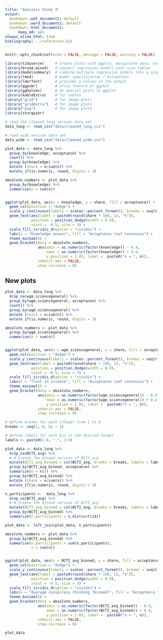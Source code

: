 ```yaml
---
title: "Analysis Study 4"
output:
  bookdown::pdf_document2: default
  bookdown::word_document2: default
  bookdown::html_document2:
      keep_md: yes
always_allow_html: true
bibliography: ../references.bib
---
```


```r
knitr::opts_chunk$set(echo = FALSE, message = FALSE, warning = FALSE)
```

```r
library(tidyverse)     # create plots with ggplot, manipulate data, etc.
library(broom.mixed)   # convert regression models into nice tables
library(modelsummary)  # combine multiple regression models into a single table
library(lme4)          # model specification / estimation 
library(lmerTest)      # provides p-values in the output
library(ggpubr)        # stile feature of ggplot
library(gghalves)      # do special plots in ggplot
library(kableExtra)    # for tables
library("grid")        # for image plots   
library("gridExtra")   # for image plots
library("png")         # for image plots
library(stargazer)
```

```r
# read the cleaned long version data set
data_long <- read_csv("data/cleaned_long.csv")

# read wide version data set
data_wide <- read_csv("data/cleaned_wide.csv") 
```


```r
plot_data <- data_long %>% 
  group_by(knowledge, acceptance) %>% 
  count() %>% 
  group_by(knowledge) %>% 
  mutate (share = n/sum(n)) %>% 
  mutate_if(is.numeric, round, digits = 3)

absolute_numbers <- plot_data %>% 
  group_by(knowledge) %>% 
  summarise(n = sum(n))


ggplot(plot_data, aes(x = knowledge, y = share, fill = acceptance)) +
  geom_col(position = "dodge") +
  scale_y_continuous(labels = scales::percent_format(), breaks = seq(0, 1, 0.1)) +
  geom_text(aes(label = paste0(round(share * 100, 1), "%")),
            position = position_dodge(width = 0.9),
            vjust = -0.5, size = 3) +
  scale_fill_viridis_d(option = "cividis") +
  labs(x = "Knowledge answer", fill = "Acceptance \nof consensus") +
  theme_minimal() +
  geom_bracket(data = absolute_numbers,
               aes(xmin = as.numeric(factor(knowledge)) - 0.4, 
                   xmax = as.numeric(factor(knowledge)) + 0.4, 
                   y.position = 1.05, label =  paste0("n = ", n)),
               inherit.aes = FALSE,
               step.increase = 0)
```

## New plots

```r
plot_data <- data_long %>% 
  drop_na(wgm_sciencegeneral) %>% 
  group_by(wgm_sciencegeneral, acceptance) %>% 
  count() %>% 
  group_by(wgm_sciencegeneral) %>% 
  mutate (share = n/sum(n)) %>% 
  mutate_if(is.numeric, round, digits = 3)

absolute_numbers <- plot_data %>% 
  group_by(wgm_sciencegeneral) %>% 
  summarise(n = sum(n))


ggplot(plot_data, aes(x = wgm_sciencegeneral, y = share, fill = acceptance)) +
  geom_col(position = "dodge") +
  scale_y_continuous(labels = scales::percent_format(), breaks = seq(0, 1, 0.1)) +
  geom_text(aes(label = paste0(round(share * 100, 1), "%")),
            position = position_dodge(width = 0.9),
            vjust = -0.5, size = 3) +
  scale_fill_viridis_d(option = "cividis") +
  labs(x = "Trust in science", fill = "Acceptance \nof consensus") +
  theme_minimal() +
  geom_bracket(data = absolute_numbers,
               aes(xmin = as.numeric(factor(wgm_sciencegeneral)) - 0.4, 
                   xmax = as.numeric(factor(wgm_sciencegeneral)) + 0.4, 
                   y.position = 1.05, label =  paste0("n = ", n)),
               inherit.aes = FALSE,
               step.increase = 0)
```


```r
# Define breaks for each integer from 1 to 9
breaks <- seq(1, 9, by = 1)

# Define labels for each bin in the desired format
labels <- paste0(1:8, "-", 2:9)

plot_data <- data_long %>% 
  drop_na(BCTI_avg) %>% 
  # # Create the binned version of BCTI_avg
  mutate(BCTI_avg_binned = cut(BCTI_avg, breaks = breaks, labels = labels, include.lowest = TRUE, right = FALSE)) %>% 
  group_by(BCTI_avg_binned, acceptance) %>% 
  summarize(n = n()) %>% 
  group_by(BCTI_avg_binned) %>% 
  mutate (share = n/sum(n)) %>% 
  mutate_if(is.numeric, round, digits = 3)

n_participants <-  data_long %>% 
  drop_na(BCTI_avg) %>% 
  # # Create the binned version of BCTI_avg
  mutate(BCTI_avg_binned = cut(BCTI_avg, breaks = breaks, labels = labels, include.lowest = TRUE, right = FALSE)) %>% 
  group_by(BCTI_avg_binned) %>% 
  summarize(n_participants = n_distinct(id))

plot_data <- left_join(plot_data, n_participants)

absolute_numbers <- plot_data %>% 
  group_by(BCTI_avg_binned) %>% 
  summarise(n_participants = sum(n_participants), 
            n = sum(n))


ggplot(plot_data, aes(x = BCTI_avg_binned, y = share, fill = acceptance)) +
  geom_col(position = "dodge") +
  scale_y_continuous(labels = scales::percent_format(), breaks = seq(0, 1, 0.1)) +
  geom_text(aes(label = paste0(round(share * 100, 1), "%")),
            position = position_dodge(width = 0.9),
            vjust = -0.5, size = 3) +
  scale_fill_viridis_d(option = "cividis") +
  labs(x = "Average conspiracy thinking (binned)", fill = "Acceptance \nof consensus") +
  theme_minimal() +
  geom_bracket(data = absolute_numbers,
               aes(xmin = as.numeric(factor(BCTI_avg_binned)) - 0.4, 
                   xmax = as.numeric(factor(BCTI_avg_binned)) + 0.4, 
                   y.position = 1.05, label =  paste0("n = ", n)),
               inherit.aes = FALSE,
               step.increase = 0)
```

```r
plot_data
```



















